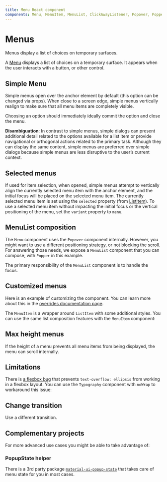 ```yaml
---
title: Menu React component
components: Menu, MenuItem, MenuList, ClickAwayListener, Popover, Popper
---
```



# Menus

<p className="description">Menus display a list of choices on temporary surfaces.</p>

A [Menu](https://material.io/design/components/menus.html) displays a list of choices on a temporary surface. It appears when the user interacts with a button, or other control.

## Simple Menu

Simple menus open over the anchor element by default (this option can be changed via props). When close to a screen edge, simple menus vertically realign to make sure that all menu items are completely visible.

Choosing an option should immediately ideally commit the option and close the menu.

**Disambiguation**: In contrast to simple menus, simple dialogs can present additional detail related to the options available for a list item or provide navigational or orthogonal actions related to the primary task. Although they can display the same content, simple menus are preferred over simple dialogs because simple menus are less disruptive to the user’s current context.

<Example path="Material-UI/menus/examples/SimpleMenu" />

## Selected menus

If used for item selection, when opened, simple menus attempt to vertically align the currently selected menu item with the anchor element,
and the initial focus will be placed on the selected menu item.
The currently selected menu item is set using the `selected` property (from [ListItem](/api/list-item/)).
To use a selected menu item without impacting the initial focus or the vertical positioning of the menu, set the `variant` property to `menu`.

<Example path="Material-UI/menus/examples/SimpleListMenu" />

## MenuList composition

The `Menu` component uses the `Popover` component internally.
However, you might want to use a different positioning strategy, or not blocking the scroll.
For answering those needs, we expose a `MenuList` component that you can compose, with `Popper` in this example.

The primary responsibility of the `MenuList` component is to handle the focus.

<Example path="Material-UI/menus/examples/MenuListComposition" />

## Customized menus

Here is an example of customizing the component. You can learn more about this in the
[overrides documentation page](/customization/components/).

<Example path="Material-UI/menus/examples/CustomizedMenus" />

The `MenuItem` is a wrapper around `ListItem` with some additional styles.
You can use the same list composition features with the `MenuItem` component:

## Max height menus

If the height of a menu prevents all menu items from being displayed, the menu can scroll internally.

<Example path="Material-UI/menus/examples/LongMenu" />

## Limitations

There is [a flexbox bug](https://bugs.chromium.org/p/chromium/issues/detail?id=327437) that prevents `text-overflow: ellipsis` from working in a flexbox layout.
You can use the `Typography` component with `noWrap` to workaround this issue:

<Example path="Material-UI/menus/examples/TypographyMenu" />

## Change transition

Use a different transition.

<Example path="Material-UI/menus/examples/FadeMenu" />

## Complementary projects

For more advanced use cases you might be able to take advantage of:

### PopupState helper

There is a 3rd party package [`material-ui-popup-state`](https://github.com/jcoreio/material-ui-popup-state) that takes care of menu state for you in most cases.

<Example path="Material-UI/menus/examples/MenuPopupState" />

